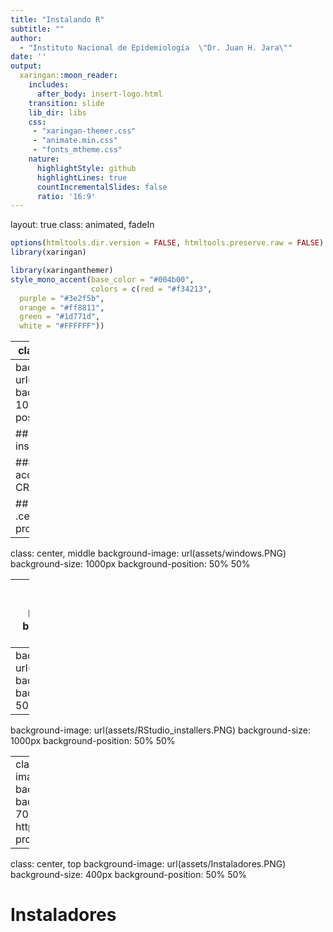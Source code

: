 ```yaml
---
title: "Instalando R"
subtitle: ""  
author: 
  - "Instituto Nacional de Epidemiología  \"Dr. Juan H. Jara\""
date: ''
output:
  xaringan::moon_reader:
    includes:
      after_body: insert-logo.html
    transition: slide
    lib_dir: libs
    css: 
     - "xaringan-themer.css"
     - "animate.min.css"
     - "fonts_mtheme.css"
    nature:
      highlightStyle: github
      highlightLines: true
      countIncrementalSlides: false
      ratio: '16:9'
---
```


layout: true
class: animated, fadeIn


```r
options(htmltools.dir.version = FALSE, htmltools.preserve.raw = FALSE)
library(xaringan)
```

```r
library(xaringanthemer)
style_mono_accent(base_color = "#004b00", 
                  colors = c(red = "#f34213",
  purple = "#3e2f5b",
  orange = "#ff8811",
  green = "#1d771d",
  white = "#FFFFFF"))
```

---
class: center, middle

# Descargar...
# R + RStudio +  Rtools


---
background-image: url(assets/CRAN.PNG)
background-size: 1000px
background-position: 40% 75%

## Para descargar el instalador de ![](assets/logoR.PNG) ... 

### Debemos acceder al sitio de  CRAN

## .center[https://cran.r-project.org/]


---
class: center, middle
background-image: url(assets/windows.PNG)
background-size: 1000px
background-position: 50% 50%

---
background-image: url(assets/RStudio.PNG)
background-size: 400px
background-position: 50% 10%

<br>
<br>
<br>
<br>
<br>
.font160[RStudio es un IDE, es decir, un Entorno de Desarrollo Integrado (IDE es el acrónimo de Integrated Development Environment). 

Esto quiere decir que RStudio es una aplicación que nos entrega herramientas para hacer más fácil el desarrollo de proyectos usando R.]

<br>

### .center[https://www.rstudio.com/products/rstudio/download/#download]


---
background-image: url(assets/RStudio_install.PNG)
background-size: 1100px
background-position: 50% 50%

---
background-image: url(assets/RStudio_installers.PNG)
background-size: 1000px
background-position: 50% 50%

---
class: center, top
background-image: url(assets/Rtools.PNG)
background-size: 1100px
background-position: 50% 70%
## Rtools
### https://cran.r-project.org/bin/windows/Rtools/



---
class: center, top
background-image: url(assets/Instaladores.PNG)
background-size: 400px
background-position: 50% 50%

# Instaladores



